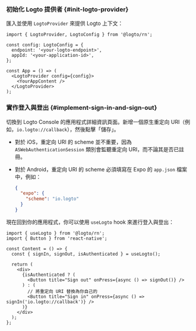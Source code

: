 
### 初始化 Logto 提供者 \{#init-logto-provider}

匯入並使用 `LogtoProvider` 來提供 Logto 上下文：

```tsx title="App.tsx"
import { LogtoProvider, LogtoConfig } from '@logto/rn';

const config: LogtoConfig = {
  endpoint: '<your-logto-endpoint>',
  appId: '<your-application-id>',
};

const App = () => (
  <LogtoProvider config={config}>
    <YourAppContent />
  </LogtoProvider>
);
```

### 實作登入與登出 \{#implement-sign-in-and-sign-out}

<SignInFlowSummary />

切換到 Logto Console 的應用程式詳細資訊頁面。新增一個原生重定向 URI（例如，`io.logto://callback`），然後點擊「儲存」。

- 對於 iOS，重定向 URI 的 scheme 並不重要，因為 `ASWebAuthenticationSession` 類別會監聽重定向 URI，而不論其是否已註冊。
- 對於 Android，重定向 URI 的 scheme 必須填寫在 Expo 的 `app.json` 檔案中，例如：

  ```json title="app.json"
  {
    "expo": {
      "scheme": "io.logto"
    }
  }
  ```

現在回到你的應用程式，你可以使用 `useLogto` hook 來進行登入與登出：

```tsx title="App.tsx"
import { useLogto } from '@logto/rn';
import { Button } from 'react-native';

const Content = () => {
  const { signIn, signOut, isAuthenticated } = useLogto();

  return (
    <div>
      {isAuthenticated ? (
        <Button title="Sign out" onPress={async () => signOut()} />
      ) : (
        // 將重定向 URI 替換為你自己的
        <Button title="Sign in" onPress={async () => signIn('io.logto://callback')} />
      )}
    </div>
  );
};
```

<Checkpoint />
